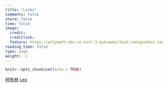 ---
title: "Links"
comments: false
share: false
time: false
image:
  credit:
  creditlink:
  feature: https://polymath.obs.cn-east-3.myhuaweicloud.com/guankui.name/blade_runner_01_BG.jpg
reading_time: false
type: page
weight: -1
---

```{r setup, include=FALSE}
knitr::opts_chunk$set(echo = TRUE)
```

<div markdown="0">

<a href="https://www.comellia.com/" class="btn btn-success">柯弥林</a>
<a href="https://donglinjia.github.io/angular-website/" class="btn btn-success">Leo</a>

</div>

